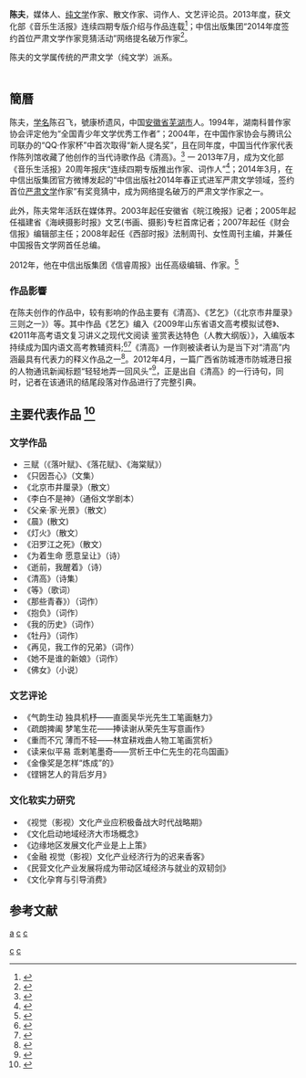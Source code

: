 {{autobiography|time=2014-03-31T10:18:24+00:00}}
{{noteTA
|T=陈夫
|1=陈夫
|2=[[陈夫|陈夫]]
}}
{{Infobox writer <!-- see Template:Infobox writer -->
| name         = 陈夫
| image        = 
| imagesize    = 250px
| caption      = 陈夫
| pseudonym<!-- 筆名 --> = 陈夫 康桥遗风
| birthname   = 
| birthdate    =
| birthplace   = {{PRC}}[[安徽|安徽]][[芜湖|芜湖]]
| deathdate    = 
| deathplace   = 
| occupation<!-- 職業 -->   = 媒体人 作家 词作人 文艺评论员
| nationality               = {{PRC}}
| period<!-- 創作時期 -->   =
| genre<!-- 體裁 -->        = 
| subject<!-- 主題 -->      = 
| movement<!-- 文學運動 --> = 
| notableworks<!--代表作--> = 《清高》《艺乞》“三赋”
| spouse<!-- 配偶 -->       = 
| partner<!-- 伴侶 -->      = 
| children                  = 
| relatives                 = 
| influences<!--受影響於--> = 
| influenced<!-- 影響了-->  = 
| awards<!-- 獎項 -->       = 
| signature<!-- 簽名 -->    =  
}}

'''陈夫'''，媒体人、[[纯文学|纯文学]]作家、散文作家、词作人、文艺评论员。2013年度，获文化部《音乐生活报》连续四期专版介绍与作品连载<ref>{{Cite web |url=http://biz.ce.cn/yw/kx/201307/03/t20130703_957423.shtml |title=文化部《音乐生活报》今起连续四期专版推出作家陈夫 |access-date=2014-03-27 |archive-date=2014-03-28 |archive-url=https://web.archive.org/web/20140328041501/http://biz.ce.cn/yw/kx/201307/03/t20130703_957423.shtml |dead-url=no }}</ref>；中信出版集团“2014年度签约首位严肃文学作家竞猜活动”网络提名破万作家<ref>{{Cite web |url=http://www.zgbgwx.com/a/20140319/19120.html |title=中信“纯文学之春” 陈夫提名破万 |access-date=2014-03-27 |archive-url=https://web.archive.org/web/20140327234255/http://www.zgbgwx.com/a/20140319/19120.html |archive-date=2014-03-27 |dead-url=yes }}</ref>。

陈夫的文学属传统的严肃文学（纯文学）派系。<br /><br />

== 簡曆 ==
陈夫，[[学名|学名]]陈召飞，號康桥遗风，中国[[安徽省|安徽省]][[芜湖市|芜湖市]]人。1994年，湖南科普作家协会评定他为“全国青少年文学优秀工作者”；2004年，在中国作家协会与腾讯公司联办的“QQ·作家杯”中首次取得“新人提名奖”，且在同年度，中国当代作家代表作陈列馆收藏了他创作的当代诗歌作品《清高》。<ref>{{Cite web |url=http://www.zgbgwx.com/a/20140320/19163.html |title=陈夫：将写作当家的多样人生（参考文中“纯文学作家”部分） |access-date=2014-03-27 |archive-url=https://web.archive.org/web/20140327234358/http://www.zgbgwx.com/a/20140320/19163.html |archive-date=2014-03-27 |dead-url=yes }}</ref>
一
2013年7月，成为文化部《音乐生活报》20周年报庆“连续四期专版推出作家、词作人”<ref>{{Cite web |url=http://ml.china.com.cn/html/mlcb/20130703/193372.html |title=中国网 |access-date=2014-03-27 |archive-date=2014-03-28 |archive-url=https://web.archive.org/web/20140328011457/http://ml.china.com.cn/html/mlcb/20130703/193372.html |dead-url=no }}</ref>；2014年3月，在中信出版集团官方微博发起的“中信出版社2014年春正式进军严肃文学领域，签约首位[[严肃文学|严肃文学]]作家”有奖竞猜中，成为网络提名破万的严肃文学作家之一。

此外，陈夫常年活跃在媒体界。2003年起任安徽省《皖江晚报》记者；2005年起任福建省《海峡摄影时报》文艺(书画、摄影)专栏首席记者；2007年起任《财会信报》编辑部主任；2008年起任《西部时报》法制周刊、女性周刊主编，并兼任中国报告文学网首任总编。

2012年，他在中信出版集团《信睿周报》出任高级编辑、作家。<ref>{{Cite web |url=http://www.zgbgwx.com/a/20140320/19163.html |title=中国报告文学学会 |access-date=2014-03-27 |archive-url=https://web.archive.org/web/20140327234358/http://www.zgbgwx.com/a/20140320/19163.html |archive-date=2014-03-27 |dead-url=yes }}</ref>

=== 作品影響 ===
在陈夫创作的作品中，较有影响的作品主要有《清高》、《艺乞》（《北京市井厘录》三则之一》）等。其中作品《艺乞》编入《2009年山东省语文高考模拟试卷》、《2011年高考语文复习讲义之现代文阅读 鉴赏表达特色（人教大纲版）》，入编版本持续成为国内语文高考教辅资料;<ref>{{Cite web |url=http://www.chinawriter.com.cn/yc/2012/2012-09-20/73266.shtml |title=陈夫纯文学不输快餐文学再给文学走向提神（见文章第三段）_中国作家网 |access-date=2014-03-30 |archive-date=2014-04-07 |archive-url=https://web.archive.org/web/20140407072946/http://www.chinawriter.com.cn/yc/2012/2012-09-20/73266.shtml |dead-url=no }}</ref><ref>{{Cite web |url=http://baike.baidu.com/picview/4674540/4674540/4612253/37d3d539b6003af388a34098342ac65c1038b629.html?fr=level2#albumindex=0&picindex=0 |title=2013年7月1日文化部《音乐生活报》报B5文学版上刊发的 《陈夫纯文学不输快餐文学再给文学走向提神》一文文献图片资料 |accessdate=2014年3月30日 |archive-date=2019年7月13日 |archive-url=https://web.archive.org/web/20190713201359/https://baike.baidu.com/error.html?status=404&uri=%2Fpicview%2F4674540%2F4674540%2F4612253%2F37d3d539b6003af388a34098342ac65c1038b629.html%3Ffr%3Dlevel2#albumindex=0&picindex=0 |dead-url=no }}</ref>《清高》一作则被读者认为是当下对“清高”内涵最具有代表力的释义作品之一<ref>{{Cite web |url=http://www.zgbgwx.com/a/20140320/19163.html |title=陈夫：将写作当家的多样人生（见本“作家访谈”文章第二段） |access-date=2014-03-27 |archive-url=https://web.archive.org/web/20140327234358/http://www.zgbgwx.com/a/20140320/19163.html |archive-date=2014-03-27 |dead-url=yes }}</ref>。2012年4月，一篇广西省防城港市防城港日报的人物通讯新闻标题“轻轻地弄一回风头”<ref>{{Cite web |url=http://www.fcgsnews.com/news/xqs/gk/bd/20120408/25006.shtml |title=轻轻地弄一回风头 |accessdate=2014-03-28 |archive-date=2014-03-28 |archive-url=https://web.archive.org/web/20140328114455/http://www.fcgsnews.com/news/xqs/gk/bd/20120408/25006.shtml |dead-url=no }}</ref>，正是出自《清高》的一行诗句，同时，记者在该通讯的结尾段落对作品进行了完整引典。

== 主要代表作品 <ref>{{Cite web |url=http://www.zgbgwx.com/a/20140320/19163.html |title=“主要代表作品”参考资料_中国报告文学学会 |access-date=2014-03-27 |archive-url=https://web.archive.org/web/20140327234358/http://www.zgbgwx.com/a/20140320/19163.html |archive-date=2014-03-27 |dead-url=yes }}</ref> ==
=== 文学作品 ===
*三赋（《落叶赋》、《落花赋》、《海棠赋》）
*《只因吾心》（文集）
*《北京市井厘录》（散文）
*《李白不是神》（通俗文学剧本）
*《父亲·家·光景》（散文）
*《晨》(散文)
*《灯火》（散文）
*《汨罗江之死》（散文）
*《为着生命 愿意呈让》（诗）
*《逝前，我醒着》（诗）
*《清高》（诗集）
*《等》（歌词）
*《那些青春》）（词作）
*《抱负》（词作）
*《我的历史》（词作）
*《牡丹》（词作）
*《再见，我工作的兄弟》（词作）
*《她不是谁的新娘》（词作）
*《佛女》（小说）

=== 文艺评论 ===
*《气韵生动 独具机杼——直面吴华光先生工笔画魅力》
*《疏朗捭阖 梦笔生花——捧读谢从荣先生写意画作》
*《重而不冗 薄而不轻——林宜耕戏曲人物工笔画赏析》
*《读来似平易 乖剌笔墨奇——赏析王中仁先生的花鸟国画》
*《金像奖是怎样“炼成”的》
*《铿锵艺人的背后岁月》

=== 文化软实力研究 ===
*《视觉（影视）文化产业应积极备战大时代战略期》
*《文化启动地域经济大市场概念》
*《边缘地区发展文化产业是上上策》
*《金融 视觉（影视）文化产业经济行为的迟来香客》
*《民营文化产业发展将成为带动区域经济与就业的双韧剑》
*《文化孕育与引导消费》   

== 参考文献 ==
{{reflist}}

[[Category:中国散文家|c]]
[[分类:陈姓|a]]
[[分类:中国作家|c]]
[[分类:中国填词人|c]]
[[Category:中国记者|c]]